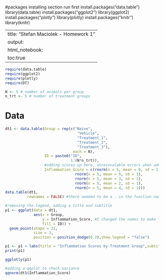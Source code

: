 #packages installing section run first
install.packages("data.table")
library(data.table)
install.packages("ggplot2")
library(ggplot2)
install.packages("plotly")
library(plotly)
install.packages("knitr")
library(knitr)

---
title: "Stefan Maciolek - Homework 1"
output: 
  html_notebook:
    toc:true
---

```r
require(data.table)
require(ggplot2)
require(plotly)
require(DT)

N <- 5 # number of animals per group
n_trt <- 5 # number of treatment groups
```

# Data
```r
dt1 <- data.table(Group = rep(c("Naive",
                                 "Vehicle",
                                 "Treatment_1",
                                 "Treatment_2",
                                 "Treatment_3"),
                               each = N),
                  ID = paste0("ID",
                              1:(N*n_trt)),
                  #adding scores up here, unresovalable errors when adding scores below
                  Inflammation_Score = c(rnorm(n = 5, mean = 0, sd = 1),
                                rnorm(n = 5, mean = 5, sd = 1),
                                rnorm(n = 5, mean = 3, sd = 1),
                                rnorm(n = 5, mean = 2, sd = 1),
                                rnorm(n = 5, mean = 4, sd = 1)))
data.table(dt1,
          rownames = FALSE) #there needed to be a . in the function name
```



```r
#removing the legend, adding a title and subtitle
p1 <- ggplot(data = dt1,
             aes(x = Group,
                 y = Inflammation_Score, #I changed the names to make them more clear
                 fill = ID)) +
  geom_point(shape = 21,
             size = 3,
             position = position_dodge(0.3),show.legend = "false")

p1 <- p1 + labs(title = "Inflammation Scores by Treatment Group",subtitle = "Naive received no inflmmatory agent or treatment. Vehicle received only inflammatory agent. \nTreatments 1, 2, and 3 received inflammatory agent and treatment")
print(p1)

ggplotly(p1)

#adding a qqplot to check variance
qqnorm(dt1$Inflammation_Score)
```

